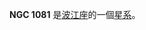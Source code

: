 {{NGCInfoBox|NGCID=NGC 1081|發現者=路易斯·斯威夫特|發現日期=1886年9月29日|其他編號=MCG -3-8-10,IRAS02427-1547|曆元=J2000.0|赤經=45分5.4秒
|赤緯=-15°35'15"|星座=波江座|星體=星系|星等=13.3|表面亮度=13.1|藍等=14.1}}

'''NGC 1081''' 是[[波江座|波江座]]的一個[[星系|星系]]。

{{NGCReference|1081}}
{{Catalogs|NGC=1081}}